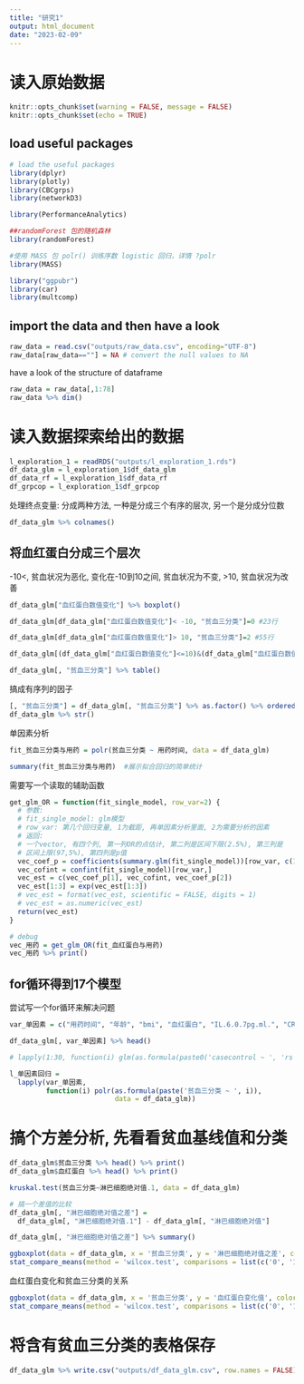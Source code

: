 ```yaml
---
title: "研究1"
output: html_document
date: "2023-02-09"
---
```


# 读入原始数据
```r
knitr::opts_chunk$set(warning = FALSE, message = FALSE) 
knitr::opts_chunk$set(echo = TRUE)
```

## load useful packages
```r
# load the useful packages
library(dplyr)
library(plotly)
library(CBCgrps)
library(networkD3)

library(PerformanceAnalytics)

##randomForest 包的随机森林
library(randomForest)

#使用 MASS 包 polr() 训练序数 logistic 回归，详情 ?polr
library(MASS)

library("ggpubr")
library(car)
library(multcomp)
```


## import the data and then have a look

```r
raw_data = read.csv("outputs/raw_data.csv", encoding="UTF-8")
raw_data[raw_data==""] = NA # convert the null values to NA
```

have a look of the structure of dataframe
```r
raw_data = raw_data[,1:78]
raw_data %>% dim()
```

# 读入数据探索给出的数据
```r

l_exploration_1 = readRDS("outputs/l_exploration_1.rds")
df_data_glm = l_exploration_1$df_data_glm
df_data_rf = l_exploration_1$df_data_rf
df_grpcop = l_exploration_1$df_grpcop
```

处理终点变量: 分成两种方法, 一种是分成三个有序的层次, 另一个是分成分位数
```r
df_data_glm %>% colnames()
```

## 将血红蛋白分成三个层次

-10<, 贫血状况为恶化, 变化在-10到10之间, 贫血状况为不变, >10, 贫血状况为改善
```r
df_data_glm["血红蛋白数值变化"] %>% boxplot()
```


```r
df_data_glm[df_data_glm["血红蛋白数值变化"]< -10, "贫血三分类"]=0 #23行
```


```r
df_data_glm[df_data_glm["血红蛋白数值变化"]> 10, "贫血三分类"]=2 #55行
```

```r
df_data_glm[(df_data_glm["血红蛋白数值变化"]<=10)&(df_data_glm["血红蛋白数值变化"]>=-10), "贫血三分类"]=1 #34行
```

```r
df_data_glm[, "贫血三分类"] %>% table()
```

搞成有序列的因子
```r
[, "贫血三分类"] = df_data_glm[, "贫血三分类"] %>% as.factor() %>% ordered()
df_data_glm %>% str()
```

单因素分析
```r
fit_贫血三分类与用药 = polr(贫血三分类 ~ 用药时间, data = df_data_glm)

summary(fit_贫血三分类与用药)  #展示拟合回归的简单统计
```


需要写一个读取的辅助函数
```r

get_glm_OR = function(fit_single_model, row_var=2) {
  # 参数: 
  # fit_single_model: glm模型
  # row_var: 第几个回归变量, 1为截距, 再单因素分析里面, 2为需要分析的因素
  # 返回: 
  # 一个vector, 有四个列, 第一列OR的点估计, 第二列是区间下限(2.5%), 第三列是
  # 区间上限(97,5%), 第四列是p值
  vec_coef_p = coefficients(summary.glm(fit_single_model))[row_var, c(1,4)]
  vec_cofint = confint(fit_single_model)[row_var,] 
  vec_est = c(vec_coef_p[1], vec_cofint, vec_coef_p[2])
  vec_est[1:3] = exp(vec_est[1:3])
  # vec_est = format(vec_est, scientific = FALSE, digits = 1)
  # vec_est = as.numeric(vec_est)
  return(vec_est)
}

# debug
vec_用药 = get_glm_OR(fit_血红蛋白与用药)
vec_用药 %>% print()
```



## for循环得到17个模型
尝试写一个for循环来解决问题
```r
var_单因素 = c("用药时间", "年龄", "bmi", "血红蛋白", "IL.6.0.7pg.ml.", "CRP", "淋巴细胞绝对值", "中性粒细胞绝对值", "中性粒.淋巴", "mchc", "IL.6.0.7pg.ml..1", "CRP.1", "淋巴细胞绝对值.1", "中性粒细胞绝对值.1", "中性粒.淋巴.1", "mchc.1")
```

```r
df_data_glm[, var_单因素] %>% head()
```

```r
# lapply(1:30, function(i) glm(as.formula(paste0('casecontrol ~ ', 'rs', i)), data = mydata, family = binomial))

l_单因素回归 = 
  lapply(var_单因素, 
         function(i) polr(as.formula(paste('贫血三分类 ~ ', i)), 
                          data = df_data_glm))
```


# 搞个方差分析, 先看看贫血基线值和分类
```r
df_data_glm$贫血三分类 %>% head() %>% print()
df_data_glm$血红蛋白 %>% head() %>% print()
```

```r
kruskal.test(贫血三分类~淋巴细胞绝对值.1, data = df_data_glm)

```

```r
# 搞一个差值的比较
df_data_glm[, "淋巴细胞绝对值之差"] =
  df_data_glm[, "淋巴细胞绝对值.1"] - df_data_glm[, "淋巴细胞绝对值"]

df_data_glm[, "淋巴细胞绝对值之差"] %>% summary()
```

```r
ggboxplot(data = df_data_glm, x = '贫血三分类', y = '淋巴细胞绝对值之差', color = '贫血三分类') +
stat_compare_means(method = 'wilcox.test', comparisons = list(c('0', '1'), c('0', '2'), c('1', '2')))

```

血红蛋白变化和贫血三分类的关系
```r
ggboxplot(data = df_data_glm, x = '贫血三分类', y = '血红蛋白变化值', color = '贫血三分类') +
stat_compare_means(method = 'wilcox.test', comparisons = list(c('0', '1'), c('0', '2'), c('1', '2')))

```


# 将含有贫血三分类的表格保存
```r
df_data_glm %>% write.csv("outputs/df_data_glm.csv", row.names = FALSE)
```


















